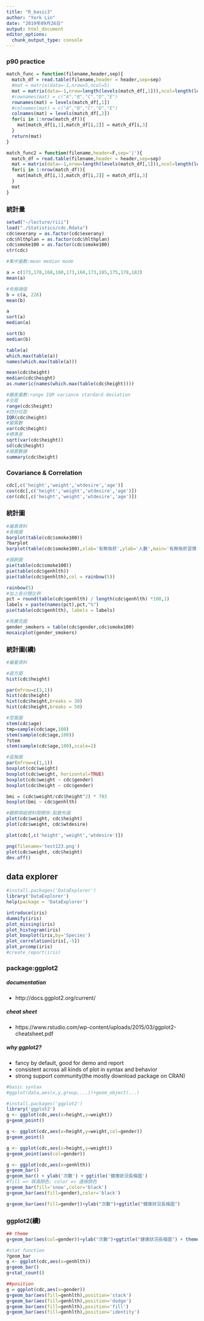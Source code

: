```yaml
---
title: "R_basic3"
author: "York Lin"
date: "2019年09月26日"
output: html_document
editor_options: 
  chunk_output_type: console
---
```


### p90 practice
```R
match_func = function(filename,header,sep){
  match_df = read.table(filename,header = header,sep=sep)
  #mat = matrix(data=-1,nrow=5,ncol=5)
  mat = matrix(data=-1,nrow=length(levels(match_df[,1])),ncol=length(levels(match_df[,2])))
  #rownames(mat) = c("A","B","C","D","E")
  rownames(mat) = levels(match_df[,1])
  #colnames(mat) = c("A","B","C","D","E")
  colnames(mat) = levels(match_df[,2])
  for(i in 1:nrow(match_df)){
    mat[match_df[i,1],match_df[i,2]] = match_df[i,3]
  }
  return(mat)
}

match_func2 = function(filename,header=F,sep='|'){
  match_df = read.table(filename,header = header,sep=sep)
  mat = matrix(data=-1,nrow=length(levels(match_df[,1])),ncol=length(levels(match_df[,2])),dimnames = list(levels(match_df[,1]),levels(match_df[,2])))
  for(i in 1:nrow(match_df)){
    mat[match_df[i,1],match_df[i,2]] = match_df[i,3]
  }
  mat
}
```

### 統計量
```R
setwd("~/lecture/riii")
load("./Statistics/cdc.Rdata")
cdc$exerany = as.factor(cdc$exerany)
cdc$hlthplan = as.factor(cdc$hlthplan)
cdc$smoke100 = as.factor(cdc$smoke100)
str(cdc)

#集中量數:mean median mode

a = c(173,178,168,160,173,168,173,185,175,178,182)
mean(a)

#有極端值
b = c(a, 226)
mean(b)

a
sort(a)
median(a)

sort(b)
median(b)

table(a)
which.max(table(a))
names(which.max(table(a)))

mean(cdc$height)
median(cdc$height)
as.numeric(names(which.max(table(cdc$height))))

#離差量數:range IQR variance stardard deviation
#全距
range(cdc$height)
#四分位距
IQR(cdc$height)
#變異數
var(cdc$height)
#標準差
sqrt(var(cdc$height))
sd(cdc$height)
#摘要數據
summary(cdc$height)
```

### Covariance & Correlation
```R
cdc[,c('height','weight','wtdesire','age')]
cov(cdc[,c('height','weight','wtdesire','age')])
cor(cdc[,c('height','weight','wtdesire','age')])
```

### 統計圖
```R
#屬貭資料
#長條圖
barplot(table(cdc$smoke100))
?barplot
barplot(table(cdc$smoke100),xlab='有無吸菸',ylab='人數',main='有無吸菸習慣',col='blue',family="Songti SC")

#圓餅圖
pie(table(cdc$smoke100))
pie(table(cdc$genhlth))
pie(table(cdc$genhlth),col = rainbow(5))

rainbow(5)
#加上各分類比例
pct = round(table(cdc$genhlth) / length(cdc$genhlth) *100,1)
labels = paste(names(pct),pct,"%")
pie(table(cdc$genhlth), labels = labels)

#馬賽克圖
gender_smokers = table(cdc$gender,cdc$smoke100)
mosaicplot(gender_smokers)
```

### 統計圖(續)
```R
#屬量資料

#直方圖
hist(cdc$height)

par(mfrow=c(3,1))
hist(cdc$height)
hist(cdc$height,breaks = 30)
hist(cdc$height,breaks = 50)

#莖葉圖
stem(cdc$age)
tmp=sample(cdc$age,100)
stem(sample(cdc$age,100))
?stem
stem(sample(cdc$age,100),scale=2)

#盒鬚圖
par(mfrow=c(1,1))
boxplot(cdc$weight)
boxplot(cdc$weight, horizontal=TRUE)
boxplot(cdc$weight ~ cdc$gender)
boxplot(cdc$height ~ cdc$gender)

bmi = (cdc$weight/cdc$height^2) * 703
boxplot(bmi ~ cdc$genhlth)

#觀察兩組資料間關係:點散布圖
plot(cdc$weight, cdc$height)
plot(cdc$weight, cdc$wtdesire)

plot(cdc[,c('height','weight','wtdesire')])

png(filename='test123.png')
plot(cdc$weight, cdc$height)
dev.off()
```

## data explorer
```R
#install.packages('DataExplorer')
library('DataExplorer')
help(package = 'DataExplorer')

introduce(iris)
dummify(iris)
plot_missing(iris)
plot_histogram(iris)
plot_boxplot(iris,by='Species')
plot_correlation(iris[,-5])
plot_prcomp(iris)
#create_report(iris)
```

### package:ggplot2
##### documentation
- http://docs.ggplot2.org/current/

##### cheat sheet
- https://www.rstudio.com/wp-content/uploads/2015/03/ggplot2-cheatsheet.pdf

##### why ggplot2?
- fancy by default, good for demo and report 
- consistent across all kinds of plot in syntax and behavior
- strong support community(the mostly download package on CRAN)
```R
#basic syntax
#ggplot(data,aes(x,y,group,...))+geom_object(...)

#install.packages('ggplot2')
library('ggplot2')
g <- ggplot(cdc,aes(x=height,y=weight))
g+geom_point()

g <- ggplot(cdc,aes(x=height,y=weight,col=gender))
g+geom_point()

g <- ggplot(cdc,aes(x=height,y=weight))
g+geom_point(aes(col=gender))

g <- ggplot(cdc,aes(x=genhlth))
g+geom_bar()
g+geom_bar() + ylab('次數') + ggtitle('健康狀況長條圖')
#fill => 填滿顏色; color => 邊線顏色
g+geom_bar(fill='snow',color='black')
g+geom_bar(aes(fill=gender),color='black')

g+geom_bar(aes(fill=gender))+ylab("次數")+ggtitle("健康狀況長條圖")
```

### ggplot2(續)
```R
## theme
g+geom_bar(aes(col=gender))+ylab("次數")+ggtitle("健康狀況長條圖") + theme(text=element_text(size=16,  family="Songti SC"))

#stat function
?geom_bar
g <- ggplot(cdc,aes(x=genhlth))
g+geom_bar()
g+stat_count()

##position
g = ggplot(cdc,aes(x=gender))
g+geom_bar(aes(fill=genhlth),position='stack')
g+geom_bar(aes(fill=genhlth),position='dodge')
g+geom_bar(aes(fill=genhlth),position='fill')
g+geom_bar(aes(fill=genhlth),position='identity')
```